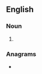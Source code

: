 ==English==

===Noun===
{{head|en|noun form}}

# {{plural of|misdoer|lang=en}}

===Anagrams===
* {{anagrams|en|a=deimorss|Mesidors|Messidor|osmerids}}